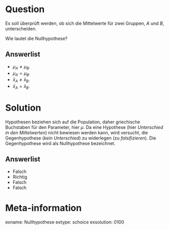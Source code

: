 Question
========

Es soll überprüft werden, ob sich die Mittelwerte für zwei Gruppen, $A$ und $B$, unterscheiden.

Wie lautet die Nullhypothese?

Answerlist
----------
* $\mu_A \neq \mu_B$.
* $\mu_A = \mu_B$.
* $\bar{x}_A \neq \bar{x}_B$.
* $\bar{x}_A = \bar{x}_B$.


Solution
========

Hypothesen beziehen sich auf die Population, daher griechische Buchstaben für den Parameter, hier $\mu$.
Da eine Hypothese (hier *Unterschied in den Mittelwerten*) nicht bewiesen werden kann, wird versucht, die Gegenhypothese (*kein Unterschied*) zu widerlegen (zu *falsifizieren*).
Die Gegenhypothese wird als Nullhypothese bezeichnet.

Answerlist
----------
* Falsch
* Richtig
* Falsch
* Falsch

Meta-information
================
exname: Nullhypothese
extype: schoice
exsolution: 0100